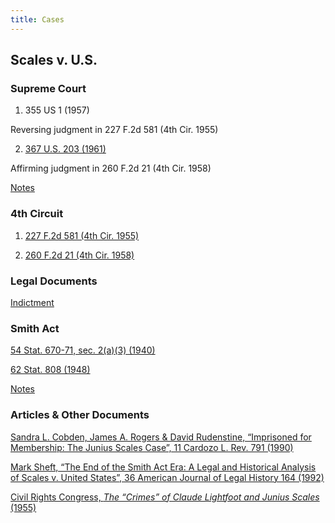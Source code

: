 ```yaml
---
title: Cases 
---
```


## Scales v. U.S. 

### Supreme Court 

1. 355 US 1 (1957)

Reversing judgment in 227 F.2d 581 (4th Cir. 1955)

2. [367 U.S. 203 (1961)](pdf/ScalesUS1961.pdf)

Affirming judgment in 260 F.2d 21 (4th Cir. 1958)

[Notes](notes/Scales_v_US_SupCt_1961.qmd)

### 4th Circuit

1. [227 F.2d 581 (4th Cir. 1955)](pdf/ScalesUS1955.pdf)

2. [260 F.2d 21 (4th Cir. 1958)](pdf/ScalesUS1958.pdf)

### Legal Documents

[Indictment](pdf/JuniusScalesIndictment.pdf)

### Smith Act 

[54 Stat. 670-71, sec. 2(a)(3) (1940)](pdf/SmithAct1940.pdf)

[62 Stat. 808 (1948)](pdf/SmithAct1948.pdf)

[Notes](notes/smith_act.qmd)

### Articles & Other Documents 

[Sandra L. Cobden, James A. Rogers & David Rudenstine, "Imprisoned for Membership: The Junius Scales Case", 11 Cardozo L. Rev. 791 (1990)](pdf/Cobden1990.pdf)

[Mark Sheft, "The End of the Smith Act Era: A Legal and Historical Analysis of Scales v. United States", 36 American Journal of Legal History 164 (1992)](pdf/Sheft1992.pdf)

[Civil Rights Congress, _The "Crimes" of Claude Lightfoot and Junius Scales_ (1955)](pdf/CrimesClaudeLightfoot1955)